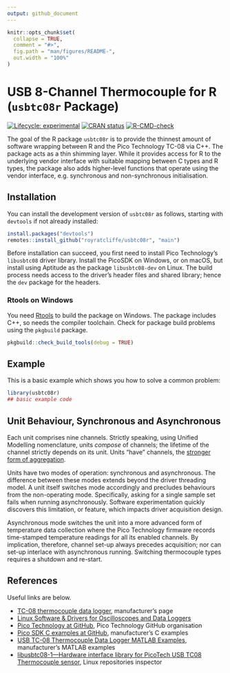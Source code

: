 ```yaml
---
output: github_document
---
```


<!-- README.md is generated from README.Rmd. Please edit that file -->

```r
knitr::opts_chunk$set(
  collapse = TRUE,
  comment = "#>",
  fig.path = "man/figures/README-",
  out.width = "100%"
)
```

# USB 8-Channel Thermocouple for R (`usbtc08r` Package)

<!-- badges: start -->
[![Lifecycle: experimental](https://img.shields.io/badge/lifecycle-experimental-orange.svg)](https://lifecycle.r-lib.org/articles/stages.html#experimental)
[![CRAN status](https://www.r-pkg.org/badges/version/usbtc08r)](https://CRAN.R-project.org/package=usbtc08r)
[![R-CMD-check](https://github.com/royratcliffe/usbtc08r/actions/workflows/R-CMD-check.yaml/badge.svg)](https://github.com/royratcliffe/usbtc08r/actions/workflows/R-CMD-check.yaml)
<!-- badges: end -->

The goal of the R package `usbtc08r` is to provide the thinnest amount of software wrapping between R and the Pico Technology TC-08 via C++. The package acts as a thin shimming layer. While it provides access for R to the underlying vendor interface with suitable mapping between C types and R types, the package also adds higher-level functions that operate using the vendor interface, e.g. synchronous and non-synchronous initialisation.

## Installation

You can install the development version of `usbtc08r` as follows, starting with `devtools` if not already installed:

``` r
install.packages("devtools")
remotes::install_github("royratcliffe/usbtc08r", "main")
```

Before installation can succeed, you first need to install Pico Technology's `libusbtc08` driver library. Install the PicoSDK on Windows, or on macOS, but install using Aptitude as the package `libusbtc08-dev` on Linux. The build process needs access to the driver's header files and shared library; hence the `dev` package for the headers.

### Rtools on Windows

You need [Rtools](https://cran.r-project.org/bin/windows/Rtools/) to build the package on Windows. The package includes C++, so needs the compiler toolchain. Check for package build problems using the `pkgbuild` package.
```r
pkgbuild::check_build_tools(debug = TRUE)
```

## Example

This is a basic example which shows you how to solve a common problem:

```r
library(usbtc08r)
## basic example code
```

## Unit Behaviour, Synchronous and Asynchronous

Each unit comprises nine channels. Strictly speaking, using Unified Modelling nomenclature, units _compose_ of channels; the lifetime of the channel strictly depends on its unit. Units "have" channels, the [stronger form of aggregation](https://www.uml-diagrams.org/composition.html).

Units have two modes of operation: synchronous and asynchronous. The difference between these modes extends beyond the driver threading model. A unit itself switches mode accordingly and precludes behaviours from the non-operating mode. Specifically, asking for a single sample set fails when running asynchronously. Software experimentation quickly discovers this limitation, or feature, which impacts driver acquisition design.

Asynchronous mode switches the unit into a more advanced form of temperature data collection where the Pico Technology firmware records time-stamped temperature readings for all its enabled channels. By implication, therefore, channel set-up always precedes acquisition; nor can set-up interlace with asynchronous running. Switching thermocouple types requires a shutdown and re-start.

## References

Useful links are below.

* [TC-08 thermocouple data logger](https://www.picotech.com/data-logger/tc-08/thermocouple-data-logger), manufacturer's page
* [Linux Software & Drivers for Oscilloscopes and Data Loggers](https://www.picotech.com/downloads/linux)
* [Pico Technology at GitHub](https://github.com/picotech), Pico Technology GitHub organisation
* [Pico SDK C examples at GitHub](https://github.com/picotech/picosdk-c-examples/tree/master/usbtc08), manufacturer's C examples
* [USB TC-08 Thermocouple Data Logger MATLAB Examples](https://github.com/picotech/picosdk-usbtc08-matlab-examples), manufacturer's MATLAB examples
* [libusbtc08-1&mdash;Hardware interface library for PicoTech USB TC08 Thermocouple sensor](https://reposcope.com/package/libusbtc08-1), Linux repositories inspector
